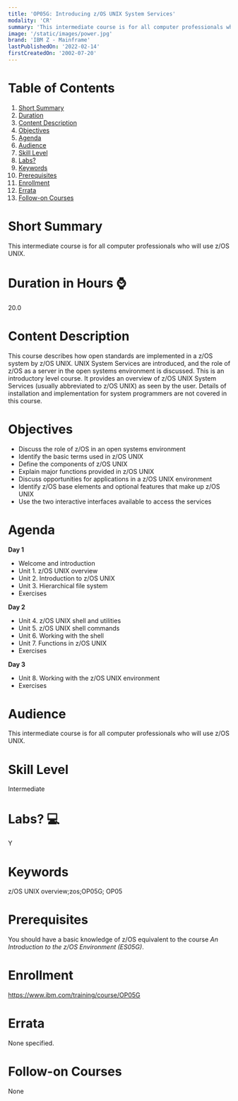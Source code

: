 ```yaml
---
title: 'OP05G: Introducing z/OS UNIX System Services'
modality: 'CR'
summary: 'This intermediate course is for all computer professionals who will use z/OS UNIX.'
image: '/static/images/power.jpg'
brand: 'IBM Z - Mainframe'
lastPublishedOn: '2022-02-14'
firstCreatedOn: '2002-07-20'
---
```

# Table of Contents
1.  [Short Summary](#short-summary)
2.  [Duration](#duration-in-hours-)
3.  [Content Description](#content-description)
4.  [Objectives](#objectives)
5.  [Agenda](#agenda)
6.  [Audience](#audience)
7.  [Skill Level](#skill-level)
8.  [Labs?](#labs-)
9.  [Keywords](#keywords)
10. [Prerequisites](#prerequisites)
11. [Enrollment](#enrollment)
12. [Errata](#errata)
13. [Follow-on Courses](#follow-on-courses)

# Short Summary
This intermediate course is for all computer professionals who will use z/OS UNIX.

# Duration in Hours ⌚
20.0

# Content Description
This course describes how open standards are implemented in a z/OS system by z/OS UNIX. UNIX System Services are introduced, and the role of z/OS as a server in the open systems environment is discussed. This is an introductory level course. It provides an overview of z/OS UNIX System Services (usually abbreviated to z/OS UNIX) as seen by the user. Details of installation and implementation for system programmers are not covered in this course.



# Objectives
* Discuss the role of z/OS in an open systems environment
* Identify the basic terms used in z/OS UNIX
* Define the components of z/OS UNIX
* Explain major functions provided in z/OS UNIX
* Discuss opportunities for applications in a z/OS UNIX environment
* Identify z/OS base elements and optional features that make up z/OS UNIX
* Use the two interactive interfaces available to access the services


# Agenda
**Day 1**

* Welcome and introduction
* Unit 1. z/OS UNIX overview
* Unit 2. Introduction to z/OS UNIX
* Unit 3. Hierarchical file system
* Exercises

**Day 2**

* Unit 4. z/OS UNIX shell and utilities
* Unit 5. z/OS UNIX shell commands
* Unit 6. Working with the shell
* Unit 7. Functions in z/OS UNIX
* Exercises

**Day 3**

* Unit 8. Working with the z/OS UNIX environment
* Exercises


# Audience
This intermediate course is for all computer professionals who will use z/OS UNIX.



# Skill Level
Intermediate        

# Labs? 💻
Y

# Keywords
z/OS UNIX overview;zos;OP05G; OP05

# Prerequisites
You should have a basic knowledge of z/OS equivalent to the course *An Introduction to the z/OS Environment (ES05G)*.



# Enrollment
https://www.ibm.com/training/course/OP05G

# Errata
None specified.

# Follow-on Courses
None

